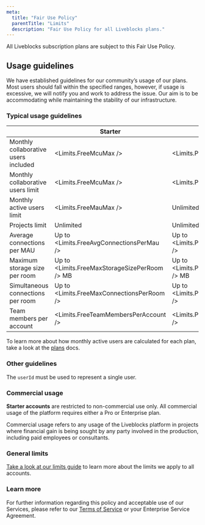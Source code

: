 ```yaml
---
meta:
  title: "Fair Use Policy"
  parentTitle: "Limits"
  description: "Fair Use Policy for all Liveblocks plans."
---
```


All Liveblocks subscription plans are subject to this Fair Use Policy.

## Usage guidelines

We have established guidelines for our community’s usage of our plans. Most
users should fall within the specified ranges, however, if usage is excessive,
we will notify you and work to address the issue. Our aim is to be accommodating
while maintaining the stability of our infrastructure.

### Typical usage guidelines

|                                      | Starter                                       | Pro                                          | Enterprise |
| ------------------------------------ | --------------------------------------------- | -------------------------------------------- | ---------- |
| Monthly collaborative users included | <Limits.FreeMcuMax />                         | <Limits.ProMcuIncluded />                    | Custom     |
| Monthly collaborative users limit    | <Limits.FreeMcuMax />                         | <Limits.ProMcuMax />                         | Unlimited  |
| Monthly active users limit           | <Limits.FreeMauMax />                         | Unlimited                                    | Unlimited  |
| Projects limit                       | Unlimited                                     | Unlimited                                    | Unlimited  |
| Average connections per MAU          | Up to <Limits.FreeAvgConnectionsPerMau />     | Up to <Limits.ProAvgConnectionsPerMau />     | Custom     |
| Maximum storage size per room        | Up to <Limits.FreeMaxStorageSizePerRoom /> MB | Up to <Limits.ProMaxStorageSizePerRoom /> MB | Custom     |
| Simultaneous connections per room    | Up to <Limits.FreeMaxConnectionsPerRoom />    | Up to <Limits.ProMaxConnectionsPerRoom />    | Custom     |
| Team members per account             | <Limits.FreeTeamMembersPerAccount />          | <Limits.ProTeamMembersPerAccount />          | Custom     |

To learn more about how monthly active users are calculated for each plan, take
a look at the [plans](/docs/platform/plans) docs.

### Other guidelines

The `userId` must be used to represent a single user.

### Commercial usage

**Starter accounts** are restricted to non-commercial use only. All commercial
usage of the platform requires either a Pro or Enterprise plan.

Commercial usage refers to any usage of the Liveblocks platform in projects
where financial gain is being sought by any party involved in the production,
including paid employees or consultants.

### General limits

[Take a look at our limits guide](/docs/platform/limits) to learn more about the
limits we apply to all accounts.

### Learn more

For further information regarding this policy and acceptable use of our
Services, please refer to our [Terms of Service](/terms) or your Enterprise
Service Agreement.
